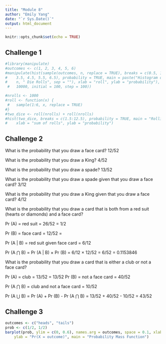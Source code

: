 ```yaml
---
title: "Module 8"
author: "Emily Yang"
date: "`r Sys.Date()`"
output: html_document
---
```


```r
knitr::opts_chunk$set(echo = TRUE)
```

## Challenge 1

```r
#library(manipulate)
#outcomes <- c(1, 2, 3, 4, 5, 6)
#manipulate(hist(sample(outcomes, n, replace = TRUE), breaks = c(0.5, 1.5, 2.5,
#    3.5, 4.5, 5.5, 6.5), probability = TRUE, main = paste("Histogram of Outcomes of ",
#    n, " Die Rolls", sep = ""), xlab = "roll", ylab = "probability"), n = #slider(0,
 #   10000, initial = 100, step = 100))

#nrolls <- 1000
#roll <- function(x) {
 #   sample(1:6, x, replace = TRUE)
#}
#two_dice <- roll(nrolls) + roll(nrolls)
#hist(two_dice, breaks = c(1.5:12.5), probability = TRUE, main = "Rolling Two Dice",
#    xlab = "sum of rolls", ylab = "probability")

```
## Challenge 2
What is the probability that you draw a face card? 12/52 <br>

What is the probability that you draw a King? 4/52

What is the probability that you draw a spade? 13/52

What is the probability that you draw a spade given that you draw a face card? 3/12

What is the probability that you draw a King given that you draw a face card? 4/12

What is the probability that you draw a card that is both from a red suit (hearts or diamonds) and a face card?

Pr (A) = red suit = 26/52 = 1/2

Pr (B) = face card = 12/52 =

Pr (A | B) = red suit given face card = 6/12

Pr (A ⋂ B) = Pr (A | B) × Pr (B) = 6/12 × 12/52 = 6/52 = 0.1153846

What is the probability that you draw a card that is either a club or not a face card?

Pr (A) = club = 13/52 = 13/52
Pr (B) = not a face card = 40/52

Pr (A ⋂ B) = club and not a face card = 10/52

Pr (A ⋃ B) = Pr (A) + Pr (B) - Pr (A ⋂ B) = 13/52 + 40/52 - 10/52 = 43/52

## Challenge 3
``` r
outcomes <- c("heads", "tails")
prob <- c(1/2, 1/2)
barplot(prob, ylim = c(0, 0.6), names.arg = outcomes, space = 0.1, xlab = "outcome",
    ylab = "Pr(X = outcome)", main = "Probability Mass Function")
```
